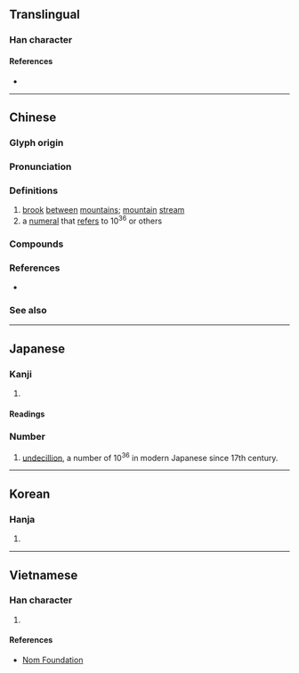 {{also|涧}}
{{character info/new}}
==Translingual==

===Han character===
{{Han char|rn=85|rad=水|as=12|sn=15|four=37120|canj=EANA|ids=⿰氵間}}

====References====
* {{Han ref|kx=0652.321|dj=1060.030|hdz=80024.140|uh=6F97|ud=28567|bh=BCEE|bd=48366}}

----

==Chinese==
{{zh-forms|s=涧|alt=㵎}}

===Glyph origin===
{{Han etym}}

===Pronunciation===
{{zh-pron
|m=jiàn
|c=gaan2,gaan3
|mn=kàn
|mc=y
|oc=y
|cat=n,num
}}

===Definitions===
{{zh-hanzi}}

# [[brook]] [[between]] [[mountain]]s; [[mountain]] [[stream]]
# a [[numeral]] that [[refer]]s to 10<sup>36</sup> or others

===Compounds===
{{zh-der|山澗|林慚澗愧|深澗|溝澗|溪澗|澗壑|澗溝|西澗|餐松飲澗|澗池}}

===References===
* {{R:yue:Hanzi}}

===See also===
{{zh-numerals-10^4}}

{{cln|zh|numeral symbols|numerals}}

----

==Japanese==

===Kanji===
{{ja-kanji|grade=|rs=水12}}

# {{defn|lang=ja|sort=水12}}

====Readings====
{{ja-readings
|goon=けん
|kanon=かん
|kun=たに-, たにみず-
|nanori=ま
}}

===Number===
{{ja-pos|numeral symbol|かん}}

# [[undecillion]], a number of 10<sup>36</sup> in modern Japanese since 17th century.

----

==Korean==

===Hanja===
{{ko-hanja|hangeul=간|eumhun=산골물|rv=gan|mr=kan|y=kan}}

# {{defn|lang=ko|sort=水12}}

----

==Vietnamese==

===Han character===
{{vi-readings|rs=水12| hanviet = giản}}

# {{defn|lang=vi|sort=水12}}

====References====
* [http://nomfoundation.org/common/nom_details.php?codepoint=6f97&img=1 Nom Foundation]

{{cln|vi|Han tu}}